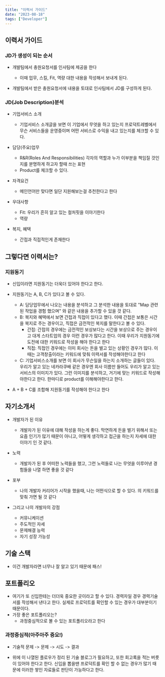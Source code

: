 ```yaml
---
title: "이력서 가이드"
date: "2023-08-18"
tags: ["Developer"]
---
```


## 이력서 가이드

### JD가 생성이 되는 순서

- 개발팀에서 충원요청서를 인사팀에 제공을 한다

  - 이때 업무, 스킬, Fit, 역량 대한 내용을 작성해서 보내게 된다.

- 개발팀에서 받은 충원요청서에 내용을 토대로 인사팀에서 JD를 구성하게 된다.

### JD(Job Description)분석

- 기업서비스 소개

  - 기업서비스 소개글을 보면 이 기업에서 무엇을 하고 있는지 프로덕트레벨에서 무슨 서비스들을 운영중이며 어떤 서비스로 수익을 내고 있는지를 체크할 수 있다.

- 담당(주요)업무

  - R&R(Roles And Responsibilities) 각자의 역할과 누가 이부분을 책임질 것인지를 분명하게 하고자 할때 쓰는 표현
  - Product를 체크할 수 있다.

- 자격요건

  - 메인언어만 맞다면 일단 지원해보는걸 추천한다고 한다

- 우대사항

  - Fit: 우리가 흔히 알고 있는 컬처핏을 이야기한다
  - 역량

- 복지, 혜택
  - 간접과 직접적인게 존재한다

## 그렇다면 이력서는?

### 지원동기

- 신입이라면 지원동기는 더욱더 있어야 한다고 한다.

- 지원동기는 A, B, C가 있다고 볼 수 있다.

  - A: 담당업무에서 나오는 내용을 분석하고 그 분석한 내용을 토대로 "Map 관련된 작업을 경험 했으며" 와 같은 내용을 추가할 수 있을 것 같다.
  - B: 복지와 혜택에서 보면 간접과 직접이 있다고 했다. 이때 간접은 보통은 시간을 복지로 주는 경우이고, 직접은 금전적인 복지를 말한다고 볼 수 있다.
    - 간접: 간접의 경우에는 금전적인 보상보다는 시간을 보상으로 주는 경우이고 대게 스타트업의 경우 이런 경우가 많다고 한다. 이때 우리가 지원동기에 도전에 대한 키워드로 작성을 해야 한다고 한다
    - 직접: 직접인 경우에는 이미 회사는 돈을 벌고 있는 상황인 경우가 많다. 이때는 고객창출이라는 키워드에 맞춰 이력서를 작성해야한다고 한다
  - C: 기업서비스소개를 보면 이 회사가 무슨일을 하는지 소개하는 글들이 있다. 우리가 알고 있는 네카라쿠배 같은 경우엔 회사 이름만 들어도 우리가 알고 있는 서비스의 이미지가 있다. 그런 이미지를 분석하고, 거기에 맞는 키워드로 작성해야한다고 한다. 한마디로 product를 이해해야한다고 한다.

- A + B + C를 조합해 지원동기를 작성해야 한다고 한다

## 자기소개서

- 개발자가 된 이유

  - 개발자가 된 이유에 대해 작성을 하는게 좋다. 막연하게 돈을 벌기 위해서 또는 요즘 인기가 많기 때문이 아니고, 어떻게 생각하고 접근을 하는지 자세에 대한 이야기 인 것 같다.

- 노력

  - 개발자가 된 후 어떠한 노력들을 했고, 그런 노력들로 나는 무엇을 이루어낸 경험들을 나열 하면 좋을 것 같다

- 포부

  - 나의 개발자 커리어가 시작을 했을때, 나는 어떤식으로 할 수 있다. 의 키워드를 맞춰 가면 될 것 같다

- 그리고 나의 개발자의 강점
  - 커뮤니케이션
  - 주도적인 자세
  - 문제해결 능력
  - 자기 성장 가능성

## 기술 스택

- 이건 개발자라면 너무나 잘 알고 있기 때문에 패스!

## 포트폴리오

- 여기가 또 신입한테는 더더욱 중요한 곳이라고 할 수 있다. 경력자일 경우 경력기술서를 작성해서 낸다고 한다. 실제로 프로덕트를 확인할 수 있는 경우가 대부분이기 때문이다.
- 가장 좋은 포트폴리오는?
  - 과정중심적으로 볼 수 있는 포트폴리오라고 한다

### 과정중심적(아주아주 중요!)

- 기술적 문제 -> 문제 -> 시도 -> 결과

- 위에 이 나열된 플로우가 정리 된 기술 블로그가 필요하고, 또한 회고록을 적는 버릇이 있어야 한다고 한다. 신입을 뽑을땐 프로덕트를 확인 할 수 없는 경우가 많기 때문에 이러한 쌓인 자료들로 판단이 가능하다고 한다.
